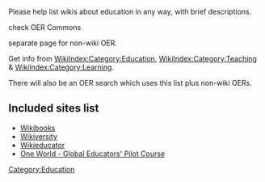 Please help list wikis about education in any way, with brief descriptions.

check OER Commons

separate page for non-wiki OER.

Get info from [[WikiIndex:Category:Education]], [[WikiIndex:Category:Teaching]] & [[WikiIndex:Category:Learning]].

There will also be an OER search which uses this list plus non-wiki OERs.

== Included sites list ==
* [[Wikibooks:|Wikibooks]]
* [[Wikiversity:|Wikiversity]]
* [[Wikieducator:|Wikieducator]]
* [http://globalcourse.wetpaint.com/ One World - Global Educators' Pilot Course]


[[Category:Education]]
